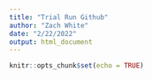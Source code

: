 ```yaml
---
title: "Trial Run Github"
author: "Zach White"
date: "2/22/2022"
output: html_document
---
```


```r
knitr::opts_chunk$set(echo = TRUE)
```


